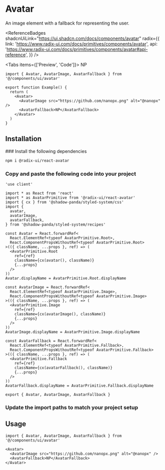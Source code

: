 
# Avatar

<Lead>An image element with a fallback for representing the user.</Lead>

<ReferenceBadges
  shadcnUiLink="https://ui.shadcn.com/docs/components/avatar"
  radix={{
    link: 'https://www.radix-ui.com/docs/primitives/components/avatar',
    api: 'https://www.radix-ui.com/docs/primitives/components/avatar#api-reference',
  }}
/>

<Tabs items={['Preview', 'Code']}>
  <Tab>
    <Preview>
      <Avatar>
        <AvatarImage src="https://github.com/nanopx.png" alt="@nanopx" />
        <AvatarFallback>NP</AvatarFallback>
      </Avatar>
    </Preview>
  </Tab>
  <Tab>

```tsx copy
import { Avatar, AvatarImage, AvatarFallback } from '@/components/ui/avatar'

export function Example() {
  return (
    <Avatar>
      <AvatarImage src="https://github.com/nanopx.png" alt="@nanopx" />
      <AvatarFallback>NP</AvatarFallback>
    </Avatar>
  )
}
```

  </Tab>
</Tabs>

## Installation

<Steps>
### Install the following dependencies

```bash npm2yarn copy
npm i @radix-ui/react-avatar
```

### Copy and paste the following code into your project

```tsx filename="components/ui/avatar.tsx" copy
'use client'

import * as React from 'react'
import * as AvatarPrimitive from '@radix-ui/react-avatar'
import { cx } from '@shadow-panda/styled-system/css'
import {
  avatar,
  avatarImage,
  avatarFallback,
} from '@shadow-panda/styled-system/recipes'

const Avatar = React.forwardRef<
  React.ElementRef<typeof AvatarPrimitive.Root>,
  React.ComponentPropsWithoutRef<typeof AvatarPrimitive.Root>
>(({ className, ...props }, ref) => (
  <AvatarPrimitive.Root
    ref={ref}
    className={cx(avatar(), className)}
    {...props}
  />
))
Avatar.displayName = AvatarPrimitive.Root.displayName

const AvatarImage = React.forwardRef<
  React.ElementRef<typeof AvatarPrimitive.Image>,
  React.ComponentPropsWithoutRef<typeof AvatarPrimitive.Image>
>(({ className, ...props }, ref) => (
  <AvatarPrimitive.Image
    ref={ref}
    className={cx(avatarImage(), className)}
    {...props}
  />
))
AvatarImage.displayName = AvatarPrimitive.Image.displayName

const AvatarFallback = React.forwardRef<
  React.ElementRef<typeof AvatarPrimitive.Fallback>,
  React.ComponentPropsWithoutRef<typeof AvatarPrimitive.Fallback>
>(({ className, ...props }, ref) => (
  <AvatarPrimitive.Fallback
    ref={ref}
    className={cx(avatarFallback(), className)}
    {...props}
  />
))
AvatarFallback.displayName = AvatarPrimitive.Fallback.displayName

export { Avatar, AvatarImage, AvatarFallback }
```

### Update the import paths to match your project setup

</Steps>

## Usage

```tsx copy
import { Avatar, AvatarImage, AvatarFallback } from '@/components/ui/avatar'
```

```tsx copy
<Avatar>
  <AvatarImage src="https://github.com/nanopx.png" alt="@nanopx" />
  <AvatarFallback>NP</AvatarFallback>
</Avatar>
```
